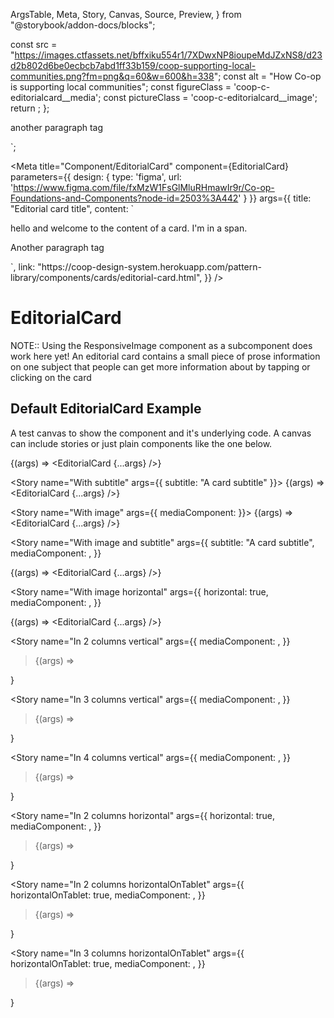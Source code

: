   ArgsTable,
  Meta,
  Story,
  Canvas,
  Source,
  Preview,
} from "@storybook/addon-docs/blocks";


<!-- Set up mediacomponent  -->

  const src =
    "https://images.ctfassets.net/bffxiku554r1/7XDwxNP8ioupeMdJZxNS8/d23d2b802d6be0ecbcb7abd1ff33b159/coop-supporting-local-communities.png?fm=png&q=60&w=600&h=338";
  const alt = "How Co-op is supporting local communities";
  const figureClass = 'coop-c-editorialcard__media';
  const pictureClass = 'coop-c-editorialcard__image';
  return <ResponsiveImage src={src} alt={alt} figureClass={figureClass} pictureClass={pictureClass} />;
};

<p>another paragraph tag</p>`;

<Meta
  title="Component/EditorialCard"
  component={EditorialCard}
  parameters={{
    design: {
      type: 'figma',
      url: 'https://www.figma.com/file/fxMzW1FsGlMluRHmawIr9r/Co-op-Foundations-and-Components?node-id=2503%3A442'
    }
  }}
  args={{
    title: "Editorial card title",
    content: `<p>hello and welcome to the content of a card. <span>I'm in a span.</span></p>
<p>Another paragraph tag</p>`,
    link:
      "https://coop-design-system.herokuapp.com/pattern-library/components/cards/editorial-card.html",
  }}
/>

# EditorialCard
NOTE:: Using the ResponsiveImage component as a subcomponent does work here yet!
An editorial card contains a small piece of prose information on one subject that people can get more information about by tapping or clicking on the card

## Default EditorialCard Example
A test canvas to show the component and it's underlying code.
A canvas can include stories or just plain components like the one below.

<Canvas>
  <EditorialCard
    title="card title"
    subtitle="card subtitle"
    content={testContent}
  />
</Canvas>

<Story name="Basic">{(args) => <EditorialCard {...args} />}</Story>

<Story name="With subtitle" args={{ subtitle: "A card subtitle" }}>
  {(args) => <EditorialCard {...args} />}
</Story>

<Story name="With image" args={{ mediaComponent: <MediaComponent /> }}>
  {(args) => <EditorialCard {...args} />}
</Story>

<Story
  name="With image and subtitle"
  args={{
    subtitle: "A card subtitle",
    mediaComponent: <MediaComponent />,
  }}
>
  {(args) => <EditorialCard {...args} />}
</Story>


<Story
  name="With image horizontal"
  args={{
    horizontal: true,
    mediaComponent: <MediaComponent />,
  }}
>
  {(args) => <EditorialCard {...args} />}
</Story>

<Story
  name="In 2 columns vertical"
  args={{
    mediaComponent: <MediaComponent />,
  }}
>{(args) =>
  <Grid>
    <GridItem md="6" key="1">
      <EditorialCard {...args} />
    </GridItem>
    <GridItem md="6" key="2">
      <EditorialCard {...args} />
    </GridItem>
  </Grid>
  }
</Story>


<Story
  name="In 3 columns vertical"
  args={{
    mediaComponent: <MediaComponent />,
  }}
>{(args) =>
  <Grid>
    <GridItem md="4" key="1">
      <EditorialCard {...args} />
    </GridItem>
    <GridItem md="4" key="2">
      <EditorialCard {...args} />
    </GridItem>
    <GridItem md="4" key="3">
      <EditorialCard {...args} />
    </GridItem>
  </Grid>
  }
</Story>

<Story
  name="In 4 columns vertical"
  args={{
    mediaComponent: <MediaComponent />,
  }}
>{(args) =>
  <Grid>
    <GridItem md="3" key="1">
      <EditorialCard {...args} />
    </GridItem>
    <GridItem md="3" key="2">
      <EditorialCard {...args} />
    </GridItem>
    <GridItem md="3" key="3">
      <EditorialCard {...args} />
    </GridItem>
    <GridItem md="3" key="4">
      <EditorialCard {...args} />
    </GridItem>
  </Grid>
  }
</Story>


<Story
  name="In 2 columns horizontal"
  args={{
    horizontal: true,
    mediaComponent: <MediaComponent />,
  }}
>{(args) =>
  <Grid>
    <GridItem sm="6" md="12" lg="6" key="1">
      <EditorialCard {...args} />
    </GridItem>
    <GridItem sm="6" md="12" lg="6" key="2">
      <EditorialCard {...args} />
    </GridItem>
  </Grid>
  }
</Story>


<Story
  name="In 2 columns horizontalOnTablet"
  args={{
    horizontalOnTablet: true,
    mediaComponent: <MediaComponent />,
  }}
>{(args) =>
  <Grid>
    <GridItem sm="6" md="12" lg="6"  key="1">
      <EditorialCard {...args} />
    </GridItem>
    <GridItem sm="6" md="12" lg="6"  key="2">
      <EditorialCard {...args} />
    </GridItem>
  </Grid>
  }
</Story>


<Story
  name="In 3 columns horizontalOnTablet"
  args={{
    horizontalOnTablet: true,
    mediaComponent: <MediaComponent />,
  }}
>{(args) =>
  <Grid>
    <GridItem md="12" lg="4"  key="1">
      <EditorialCard {...args} />
    </GridItem>
    <GridItem md="12" lg="4" key="2">
      <EditorialCard {...args} />
    </GridItem>
    <GridItem md="12" lg="4" key="3">
      <EditorialCard {...args} />
    </GridItem>
  </Grid>
  }
</Story>